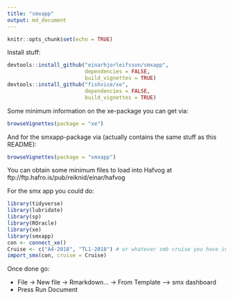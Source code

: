 ```yaml
---
title: "smxapp"
output: md_document
---
```


```r
knitr::opts_chunk$set(echo = TRUE)
```

Install stuff:

```r
devtools::install_github("einarhjorleifsson/smxapp",
                         dependencies = FALSE,
                         build_vignettes = TRUE)
devtools::install_github("fishvice/xe", 
                         dependencies = FALSE, 
                         build_vignettes = TRUE)
```

Some minimum information on the xe-package you can get via:
```r
browseVignettes(package = "xe")
```

 
And for the smxapp-package via (actually contains the same stuff as this README):
```r
browseVignettes(package = "smxapp")
```

You can obtain some minimum files to load into Hafvog at ftp://ftp.hafro.is/pub/reiknid/einar/hafvog

For the smx app you could do:
```r
library(tidyverse)
library(lubridate)
library(sp)
library(ROracle)
library(xe)
library(smxapp)
con <- connect_xe()
Cruise <- c("A4-2018", "TL1-2018") # or whatever smb cruise you have in Hafvog
import_smx(con, cruise = Cruise)
```

Once done go:

* File -> New file -> Rmarkdown... -> From Template --> smx dashboard
* Press Run Document

